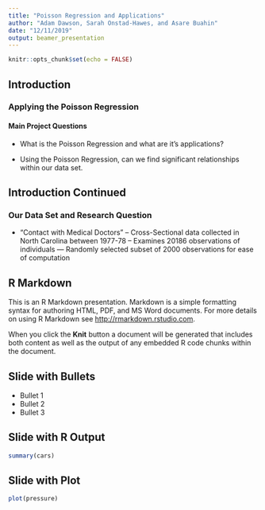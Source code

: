```yaml
---
title: "Poisson Regression and Applications"
author: "Adam Dawson, Sarah Onstad-Hawes, and Asare Buahin"
date: "12/11/2019"
output: beamer_presentation
---
```


```r
knitr::opts_chunk$set(echo = FALSE)
```



## Introduction

### Applying the Poisson Regression

####  Main Project Questions

- What is the Poisson Regression and what are it's applications?

- Using the Poisson Regression, can we find significant relationships within our data set.


## Introduction Continued

### Our Data Set and Research Question

 - "Contact with Medical Doctors"
 -- Cross-Sectional data collected in North Carolina between 1977-78
 -- Examines 20186 observations of individuals
 --- Randomly selected subset of 2000 observations for ease of computation




## R Markdown

This is an R Markdown presentation. Markdown is a simple formatting syntax for authoring HTML, PDF, and MS Word documents. For more details on using R Markdown see <http://rmarkdown.rstudio.com>.

When you click the **Knit** button a document will be generated that includes both content as well as the output of any embedded R code chunks within the document.

## Slide with Bullets

- Bullet 1
- Bullet 2
- Bullet 3

## Slide with R Output

```r
summary(cars)
```

## Slide with Plot

```r
plot(pressure)
```

